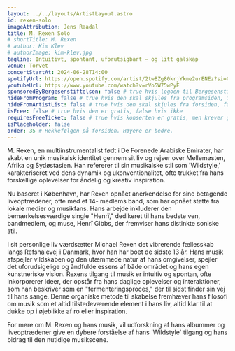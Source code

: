 ```yaml
---
layout: ../../layouts/ArtistLayout.astro
id: rexen-solo
imageAttribution: Jens Raadal
title: M. Rexen Solo
# shortTitle: M. Rexen
# author: Kim Klev
# authorImage: kim-klev.jpg
tagline: Intuitivt, spontant, uforutsigbart – og litt galskap
venue: Torvet
concertStartAt: 2024-06-28T14:00
spotifyUrl: https://open.spotify.com/artist/2twBZg80krjYkme2urENEz?si=CkJqaLUoTIeFyzoYFReV_g
youtubeUrl: https://www.youtube.com/watch?v=rVo5W75wPyE
sponsoredByBergesenstiftelsen: false # true hvis logoen til Bergesenstiftelsen skal vises, false hvis ikke
hideFromProgram: false # true hvis den skal skjules fra programsiden, false hvis den skal vises
hideFromArtistList: false # true hvis den skal skjules fra forsiden, false hvis den skal vises
isFree: false # true hvis den er gratis, false hvis ikke
requiresFreeTicket: false # true hvis konserten er gratis, men krever gratisbillett
isPlaceholder: false
order: 35 # Rekkefølgen på forsiden. Høyere er bedre.
---
```


M. Rexen, en multiinstrumentalist født i De Forenede Arabiske Emirater, har skabt en unik musikalsk identitet gennem sit liv og rejser over Mellemøsten, Afrika og Sydøstasien. Han refererer til sin musikalske stil som 'Wildstyle,' karakteriseret ved dens dynamik og ukonventionalitet, ofte trukket fra hans forskellige oplevelser for åndelig og kreativ inspiration.

Nu baseret i København, har Rexen opnået anerkendelse for sine betagende liveoptrædener, ofte med et 14- medlems band, som har opnået støtte fra lokale medier og musikfans. Hans arbejde inkluderer den bemærkelsesværdige single "Henrï," dedikeret til hans bedste ven, bandmedlem, og muse, Henrï Gibbs, der fremviser hans distinkte soniske stil.

I sit personlige liv værdsætter Michael Rexen det vibrerende fællesskab langs Refshalevej i Danmark, hvor han har boet de sidste 13 år. Hans musik afspejler vildskaben og den utæmmede natur af hans omgivelser, spejler det uforudsigelige og åndfulde essens af både området og hans egen kunstneriske vision. Rexens tilgang til musik er intuitiv og spontan, ofte inkorporerer ideer, der opstår fra hans daglige oplevelser og interaktioner, som han beskriver som en "fermenteringsproces," der til sidst finder sin vej til hans sange. Denne organiske metode til skabelse fremhæver hans filosofi om musik som et altid tilstedeværende element i hans liv, altid klar til at dukke op i øjeblikke af ro eller inspiration.

For mere om M. Rexen og hans musik, vil udforskning af hans albummer og liveoptrædener give en dybere forståelse af hans 'Wildstyle' tilgang og hans bidrag til den nutidige musikscene.
